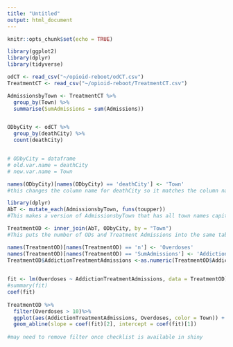 ```yaml
---
title: "Untitled"
output: html_document
---
```


```r
knitr::opts_chunk$set(echo = TRUE)
```



```r
library(ggplot2)
library(dplyr)
library(tidyverse)

odCT <- read_csv("~/opioid-reboot/odCT.csv")
TreatmentCT <- read_csv("~/opioid-reboot/TreatmentCT.csv")

AdmissionsbyTown <- TreatmentCT %>%
  group_by(Town) %>%
  summarise(SumAdmissions = sum(Admissions))


ODbyCity <- odCT %>%
  group_by(deathCity) %>%
  count(deathCity)


# ODbyCity = dataframe
# old.var.name = deathCity
# new.var.name = Town

names(ODbyCity)[names(ODbyCity) == 'deathCity'] <- 'Town'
#this changes the column name for deathCity so it matches the column name in AdmissionsbyTown

library(dplyr)
AbT <- mutate_each(AdmissionsbyTown, funs(toupper))
#This makes a version of AdmissionsbyTown that has all town names capitalized to match ODbyCity

TreatmentOD <- inner_join(AbT, ODbyCity, by = "Town")
#This puts the number of ODs and Treatment Admissions into the same table so that they can be correlated by town

names(TreatmentOD)[names(TreatmentOD) == 'n'] <- 'Overdoses'
names(TreatmentOD)[names(TreatmentOD) == 'SumAdmissions'] <- 'AddictionTreatmentAdmissions'
TreatmentOD$AddictionTreatmentAdmissions <-as.numeric(TreatmentOD$AddictionTreatmentAdmissions)
  

fit <- lm(Overdoses ~ AddictionTreatmentAdmissions, data = TreatmentOD)
#summary(fit)
coef(fit)
  
TreatmentOD %>%
  filter(Overdoses > 10)%>%
  ggplot(aes(AddictionTreatmentAdmissions, Overdoses, color = Town)) + geom_point() +
  geom_abline(slope = coef(fit)[2], intercept = coef(fit)[1])
  
#may need to remove filter once checklist is available in shiny

```

